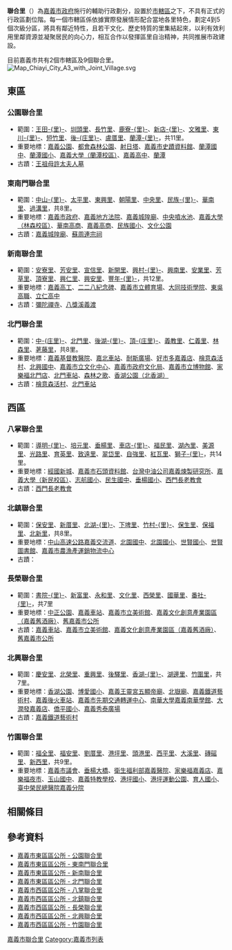 '''聯合里'''（'''{{lang-en|Joint Village}}'''）為[[嘉義市政府|嘉義市政府]]施行的輔助行政劃分，設置於[[區_(中華民國)|市轄區]]之下，不具有正式的行政區劃位階。每一個市轄區係依據實際發展情形配合當地各里特色，劃定4到5個次級分區，將具有鄰近特性，且若干文化、歷史特質的里集結起來，以利有效利用里鄰資源並凝聚居民的向心力，相互合作以發揮區里自治精神，共同推展市政建設。

目前嘉義市共有2個市轄區及9個聯合里。
[[File:Map_Chiayi_City_A3_with_Joint_Village.svg|right]]

== 東區 ==

=== 公園聯合里 ===
*範圍：[[王田里_(嘉義市)|王田-{里}-]]、[[圳頭里_(嘉義市)|圳頭里]]、[[長竹里|長竹里]]、[[鹿寮里_(嘉義市)|鹿寮-{里}-]]、[[新店里_(嘉義市)|新店-{里}-]]、[[文雅里_(嘉義市)|文雅里]]、[[東川里|東川-{里}-]]、[[短竹里|短竹里]]、[[後庄里_(嘉義市)|後-{庄里}-]]、[[盧厝里|盧厝里]]、[[蘭潭里|蘭潭-{里}-]]，共11里。
*重要地標：[[嘉義公園|嘉義公園]]、[[都會森林公園|都會森林公園]]、[[射日塔|射日塔]]、[[嘉義市史蹟資料館|嘉義市史蹟資料館]]、[[蘭潭國中|蘭潭國中]]、[[蘭潭國小|蘭潭國小]]、[[國立嘉義大學|嘉義大學（蘭潭校區）]]、[[國立嘉義高級中學|嘉義高中]]、[[蘭潭水庫|蘭潭]]
*古蹟：[[王祖母許太夫人墓|王祖母許太夫人墓]]

=== 東南門聯合里 ===
*範圍：[[中山里_(嘉義市)|中山-{里}-]]、[[太平里_(嘉義市)|太平里]]、[[東興里_(嘉義市)|東興里]]、[[朝陽里_(嘉義市)|朝陽里]]、[[中央里_(嘉義市)|中央里]]、[[民族里_(嘉義市)|民族-{里}-]]、[[華南里_(嘉義市)|華南里]]、[[過溝里_(嘉義市)|過溝里]]，共8里。
*重要地標：[[嘉義市政府|嘉義市政府]]、[[嘉義地方法院|嘉義地方法院]]、[[嘉義城隍廟|嘉義城隍廟]]、[[中央噴水池|中央噴水池]]、[[國立嘉義大學|嘉義大學（林森校區）]]、[[國立華南高級商業職業學校|華南高商]]、[[國立嘉義高級商業職業學校|嘉義高商]]、[[嘉義市民族國民小學|民族國小]]、[[文化公園_(嘉義市)|文化公園]]
*古蹟：[[嘉義城隍廟|嘉義城隍廟]]、[[蘇周連宗祠|蘇周連宗祠]]

=== 新南聯合里 ===
*範圍：[[安寮里|安寮里]]、[[芳安里|芳安里]]、[[宣信里_(嘉義市)|宣信里]]、[[新開里_(嘉義市)|新開里]]、[[興村里_(嘉義市)|興村-{里}-]]、[[興南里_(嘉義市)|興南里]]、[[安業里_(嘉義市)|安業里]]、[[芳草里_(嘉義市)|芳草里]]、[[頂寮里_(嘉義市)|頂寮里]]、[[興仁里_(嘉義市)|興仁里]]、[[興安里_(嘉義市)|興安里]]、[[豐年里_(嘉義市)|豐年-{里}-]]，共12里。
*重要地標：[[國立嘉義高級工業職業學校|嘉義高工]]、[[嘉義市彌陀路二二八紀念碑|二二八紀念碑]]、[[嘉義市立體育場|嘉義市立體育場]]、[[大同技術學院|大同技術學院]]、[[嘉義市私立東吳高級工業家事職業學校|東吳高職]]、[[嘉義市私立立仁高級中學|立仁高中]]
*古蹟：[[彌陀禪寺|彌陀禪寺]]、[[八獎溪義渡|八獎溪義渡]]

=== 北門聯合里 ===
*範圍：[[中庄里_(嘉義市)|中-{庄里}-]]、[[北門里_(嘉義市)|北門里]]、[[後湖里_(嘉義市)|後湖-{里}-]]、[[頂庄里|頂-{庄里}-]]、[[義教里|義教里]]、[[仁義里_(嘉義市)|仁義里]]、[[林森里_(嘉義市)|林森里]]、[[荖藤里|荖藤里]]，共8里。
*重要地標：[[嘉義基督教醫院|嘉義基督教醫院]]、[[嘉北車站|嘉北車站]]、[[耐斯廣場|耐斯廣場]]、[[好市多|好市多嘉義店]]、[[檜意森活村|檜意森活村]]、[[北興國中|北興國中]]、[[嘉義市立文化中心|嘉義市立文化中心]]、[[嘉義市政府文化局|嘉義市政府文化局]]、[[嘉義市立博物館|嘉義市立博物館]]、[[家樂福|家樂福北門店]]、[[北門車站_(嘉義市)|北門車站]]、[[森林之歌|森林之歌]]、[[香湖公園|香湖公園（北香湖）]]
*古蹟：[[檜意森活村|檜意森活村]]、[[北門車站_(嘉義市)|北門車站]]

== 西區 ==

=== 八掌聯合里 ===
*範圍：[[導明里|導明-{里}-]]、[[培元里|培元里]]、[[垂楊里|垂楊里]]、[[車店里|車店-{里}-]]、[[福民里|福民里]]、[[湖內里|湖內里]]、[[美源里|美源里]]、[[光路里|光路里]]、[[育英里|育英里]]、[[致遠里|致遠里]]、[[翠岱里|翠岱里]]、[[自強里_(嘉義市)|自強里]]、[[紅瓦里|紅瓦里]]、[[獅子里|獅子-{里}-]]，共14里。
*重要地標：[[經國新城|經國新城]]、[[嘉義市石頭資料館|嘉義市石頭資料館]]、[[台灣中油公司嘉義煉製研究所|台灣中油公司嘉義煉製研究所]]、[[國立嘉義大學|嘉義大學（新民校區）]]、[[嘉義市志航國民小學|志航國小]]、[[嘉義市立民生國民中學|民生國中]]、[[嘉義市垂楊國民小學|垂楊國小]]、[[西門長老教會|西門長老教會]]
*古蹟：[[西門長老教會|西門長老教會]]

=== 北鎮聯合里 ===
*範圍：[[保安里_(嘉義市)|保安里]]、[[新厝里_(嘉義市)|新厝里]]、[[北湖里_(嘉義市)|北湖-{里}-]]、[[下埤里_(嘉義市)|下埤里]]、[[竹村里_(嘉義市)|竹村-{里}-]]、[[保生里_(嘉義市)|保生里]]、[[保福里_(嘉義市)|保福里]]、[[北新里_(嘉義市)|北新里]]，共8里。
*重要地標：[[嘉義交流道_(國道1號)|中山高速公路嘉義交流道]]、[[嘉義市立北園國民中學|北園國中]]、[[嘉義市北園國民小學|北園國小]]、[[嘉義市世賢國民小學|世賢國小]]、[[世賢圖書館|世賢圖書館]]、[[嘉義市農漁產運銷物流中心|嘉義市農漁產運銷物流中心]]
*古蹟：

=== 長榮聯合里 ===
*範圍：[[書院里_(嘉義市)|書院-{里}-]]、[[新富里_(嘉義市)|新富里]]、[[永和里_(嘉義市)|永和里]]、[[文化里_(嘉義市)|文化里]]、[[西榮里_(嘉義市)|西榮里]]、[[國華里_(嘉義市)|國華里]]、[[番社里_(嘉義市)|番社-{里}-]]，共7里
*重要地標：[[中正公園_(嘉義市)|中正公園]]、[[嘉義車站|嘉義車站]]、[[嘉義市立美術館|嘉義市立美術館]]、[[嘉義文化創意產業園區|嘉義文化創意產業園區（嘉義舊酒廠）]]、[[嘉義市公所|舊嘉義市公所]]
*古蹟：[[嘉義車站|嘉義車站]]、[[嘉義市立美術館|嘉義市立美術館]]、[[嘉義文化創意產業園區|嘉義文化創意產業園區（嘉義舊酒廠）]]、[[嘉義市公所|舊嘉義市公所]]

=== 北興聯合里 ===
*範圍：[[慶安里_(嘉義市)|慶安里]]、[[北榮里_(嘉義市)|北榮里]]、[[重興里_(嘉義市)|重興里]]、[[後驛里_(嘉義市)|後驛里]]、[[香湖里_(嘉義市)|香湖-{里}-]]、[[湖邊里_(嘉義市)|湖邊里]]、[[竹圍里_(嘉義市)|竹圍里]]，共7里。
*重要地標：[[香湖公園|香湖公園]]、[[嘉義市博愛國民小學|博愛國小]]、[[嘉義王靈宮五顯帝廟|嘉義王靈宮五顯帝廟]]、[[嘉義北嶽廟|北嶽廟]]、[[嘉義鐵道藝術村|嘉義鐵道藝術村]]、[[嘉義車站|嘉義後火車站]]、[[嘉義市先期交通轉運中心|嘉義市先期交通轉運中心]]、[[南華大學_(臺灣)|南華大學嘉義南華學館]]、[[大潤發|大潤發嘉義店]]、[[嘉義市僑平國民小學|僑平國小]]、[[嘉義秀泰廣場|嘉義秀泰廣場]]
*古蹟：[[嘉義鐵道藝術村|嘉義鐵道藝術村]]

=== 竹園聯合里 ===
*範圍：[[福全里_(嘉義市)|福全里]]、[[福安里_(嘉義市)|福安里]]、[[劉厝里_(嘉義市)|劉厝里]]、[[港坪里_(嘉義市)|港坪里]]、[[頭港里_(嘉義市)|頭港里]]、[[西平里_(嘉義市)|西平里]]、[[大溪厝|大溪里]]、[[磚磘里_(嘉義市)|磚磘里]]、[[新西里_(嘉義市)|新西里]]，共9里。
*重要地標：[[嘉義市議會|嘉義市議會]]、[[垂楊大橋|垂楊大橋]]、[[衛生福利部嘉義醫院|衛生福利部嘉義醫院]]、[[家樂福|家樂福嘉義店]]、[[嘉樂福夜市|嘉樂福夜市]]、[[嘉義市立玉山國民中學|玉山國中]]、[[國立嘉義特殊教育學校|嘉義特教學校]]、[[嘉義市港坪國民小學|港坪國小]]、[[港坪運動公園|港坪運動公園]]、[[嘉義市育人國民小學|育人國小]]、[[臺中榮民總醫院嘉義分院|臺中榮民總醫院嘉義分院]]

==相關條目==
{{see also|臺北市次分區列表|新竹市聯里列表|花蓮縣花蓮市聯合里列表}}

==參考資料==
*[https://web.archive.org/web/20141023042909/http://www.chiayi.gov.tw/web/east/neighbor1.asp 嘉義市東區區公所 - 公園聯合里]
*[https://web.archive.org/web/20141023042719/http://www.chiayi.gov.tw/web/east/neighbor2.asp 嘉義市東區區公所 - 東南門聯合里]
*[https://web.archive.org/web/20141023042750/http://www.chiayi.gov.tw/web/east/neighbor3.asp 嘉義市東區區公所 - 新南聯合里]
*[https://web.archive.org/web/20141023042752/http://www.chiayi.gov.tw/web/east/neighbor4.asp 嘉義市東區區公所 - 北門聯合里]
*[https://web.archive.org/web/20141023042830/http://www.chiayi.gov.tw/web/west/new/left_03_04_01.asp 嘉義市西區區公所 - 八掌聯合里]
*[https://web.archive.org/web/20140906151104/http://www.chiayi.gov.tw/web/west/new/left_03_04_02.asp 嘉義市西區區公所 - 北鎮聯合里]
*[https://web.archive.org/web/20141023042755/http://www.chiayi.gov.tw/web/west/new/left_03_04_04.asp 嘉義市西區區公所 - 長榮聯合里]
*[https://web.archive.org/web/20141023042746/http://www.chiayi.gov.tw/web/west/new/left_03_04_05.asp 嘉義市西區區公所 - 北興聯合里]
*[https://web.archive.org/web/20141023042827/http://www.chiayi.gov.tw/web/west/new/left_03_04_06.asp 嘉義市西區區公所 - 竹園聯合里]
{{嘉義市}}

[[Category:嘉義市聯合里|]]
[[Category:嘉義市列表|Category:嘉義市列表]]